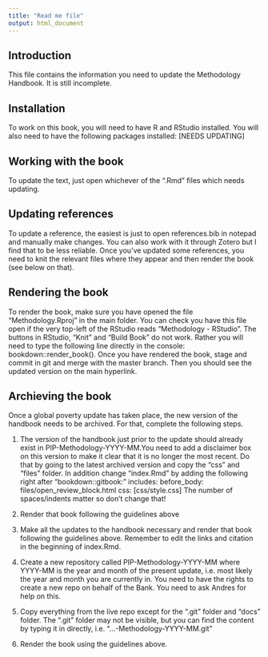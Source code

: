 ---
title: "Read me file"
output: html_document
---

## Introduction

This file contains the information you need to update the Methodology Handbook. It is still incomplete.

## Installation

To work on this book, you will need to have R and RStudio installed.
You will also need to have the following packages installed: [NEEDS UPDATING]

## Working with the book

To update the text, just open whichever of the ".Rmd" files which needs updating. 

## Updating references

To update a reference, the easiest is just to open references.bib in notepad and manually make changes. You can also work with it through Zotero but I find that to be less reliable. Once you've updated some references, you need to knit the relevant files where they appear and then render the book (see below on that).

## Rendering the book

To render the book, make sure you have opened the file "Methodology.Rproj" in the main folder. You can check you have this file open if the very top-left of the RStudio reads "Methodology - RStudio". The buttons in RStudio, "Knit" and "Build Book" do not work. Rather you will need to type the following line directly in the console: bookdown::render_book(). Once you have rendered the book, stage and commit in git and merge with the master branch. Then you should see the updated version on the main hyperlink.

## Archieving the book

Once a global poverty update has taken place, the new version of the handbook needs to be archived. For that, complete the following steps.


1. The version of the handbook just prior to the update should already exist in PIP-Methodology-YYYY-MM.You need to add a disclaimer box on this version to make it clear that it is no longer the most recent. Do that by going to the latest archived version and copy the "css" and "files" folder. In addition change "index.Rmd" by adding the following right after "bookdown::gitbook:"
    includes:
      before_body: files/open_review_block.html
    css: [css/style.css]
The number of spaces/indents matter so don't change that!

2. Render that book following the guidelines above


3. Make all the updates to the handbook necessary and render that book following the guidelines above. Remember to edit the links and citation in the beginning of index.Rmd.


4. Create a new repository called PIP-Methodology-YYYY-MM where YYYY-MM is the year and month of the present update, i.e. most likely the year and month you are currently in. You need to have the rights to create a new repo on behalf of the Bank. You need to ask Andres for help on this. 

5. Copy everything from the live repo except for the ".git" folder and "docs" folder. The ".git" folder may not be visible, but you can find the content by typing it in directly, i.e. "...\PIP-Methodology-YYYY-MM\.git\"

6. Render the book using the guidelines above. 